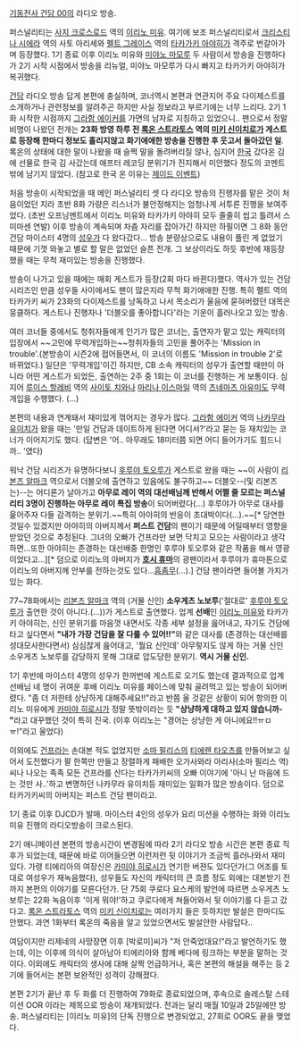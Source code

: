 [[기동전사 건담 00]]의 라디오 방송.

퍼스널리티는 [[사지 크로스로드]] 역의 [[이리노 미유]]. 여기에 보조 퍼스널리티로서 [[크리스티나 시에라]] 역의 사토 아리세와 [[펠트 그레이스]] 역의 [[타카가키 아야히]]가 격주로 번갈아가며 등장했다. 1기 종료 이후 이리노 미유와 [[미야노 마모루]] 두 사람이서 방송을 진행하다가 2기 시작 시점에서 방송을 리뉴얼, 미야노 마모루가 다시 빠지고 타카가키 아야히가 복귀했다. 

[[건담]] 라디오 방송 답게 본편에 충실하며, 코너역시 본편과 연관지어 주요 다이제스트를 소개하거나 관련정보를 알려주곤 하지만 사실 정보라고 부르기에는 너무 느리다. 2기 1화 시작한 시점까지 [[그라함 에이커]]를 가면의 남자로 지칭하고 있었으니.. 팬으로서 정말 비명이 나왔던 전개는 '''23화 방영 하루 전 [[록온 스트라토스]] 역의 [[미키 신이치로]]가 게스트로 등장해 한마디 정보도 흘리지않고 화기애애한 방송을 진행한 후 웃고서 돌아갔던 일'''. 록온의 상태에 대한 말이 나왔을 때 슬쩍 말을 돌려버리질 않나, 심지어 [[한국]] 갔다온 김에 선물로 한국 김 사갔는데 애프터 레코딩 분위기가 진지해서 미안했다 정도의 코멘트밖에 남기지 않았다. (참고로 한국 온 이유는 [[제이드 이벤트]])  

처음 방송이 시작되었을 때 메인 퍼스널리티 셋 다 라디오 방송의 진행자를 맡은 것이 처음이었던 지라 초반 8화 가량은 리스너가 불안정해지는 엄청나게 서투른 진행을 보여주었다. (초반 오프닝멘트에서 이리노 미유와 타카가키 아야히 모두 줄줄히 씹고 틀려서 스미마센 연발) 이후 방송이 계속되며 차츰 자리를 잡아가긴 하지만 하필이면 그 8화 동안 건담 마이스터 4명의 [[성우]]가 다 왔다갔다... 방송 분량상으로도 내용이 풀린 게 없었기 때문에 기껏 와놓고 별로 할 말은 없었던 슬픈 전개. 그 보상이라도 하듯 후반에 재등장했을 때는 무척 재미있는 방송을 진행했다.

방송이 나가고 있을 때에는 매회 게스트가 등장(2회 마다 바뀐다)했다. 역사가 있는 건담 시리즈인 만큼 성우들 사이에서도 팬이 많은지라 무척 화기애애한 진행. 특히 펠트 역의 타카가키 씨가 23화의 다이제스트를 낭독하고 나서 목소리가 울음에 묻혀버렸던 대목은 뭉클하다. 게스트나 진행자나 '더블오를 좋아합니다'라는 기운이 흘러나오고 있는 방송. 

여러 코너들 중에서도 청취자들에게 인기가 많은 코너는, 출연자가 맡고 있는 캐릭터의 입장에서 ~~고민에 무력개입하는~~청취자들의 고민을 풀어주는 'Mission in trouble'.(본방송이 시즌2에 접어들면서, 이 코너의 이름도 'Mission in trouble 2'로 바뀌었다.) 일단은 '무력개입'이긴 하지만, CB 소속 캐릭터의 성우가 출연할 때만이 아니라 어떤 게스트가 되었든, 출연하는 2주 중 1회는 이 코너를 진행하는 게 보통이다. 심지어 [[루이스 할레비]] 역의 [[사이토 치와]]나 [[마리나 이스마일]] 역의 [[츠네마츠 아유미]]도 무력개입을 수행했다. (...)

본편의 내용과 연계돼서 재미있게 꺾어지는 경우가 많다. [[그라함 에이커]] 역의 [[나카무라 유이치]]가 왔을 때는 '만일 건담과 데이트하게 된다면 어디서?'라고 묻는 등 재치있는 코너가 이어지기도 했다. (답변은 '어.. 아무래도 18미터쯤 되면 어디 들어가기도 힘드니까.. '였다)

워낙 건담 시리즈가 유명하다보니 [[후루야 토오루]]가 게스트로 왔을 때는 ~~이 사람이 [[리본즈 알마크]] 역으로서 더블오에 출연하고 있음에도 불구하고~~ 더블오--(및 리본즈는)--는 어디론가 날아가고 '''아무로 레이 역의 대선배님께 반해서 어쩔 줄 모르는 퍼스널리티 3명이 진행하는 아무로 레이 특집 방송'''이 되어버렸다(...) 후루야가 아무로 대사를 읉어주자 다들 감격하는 분위기.~~특히 아야히의 반응이 초대박이다(...).~~[* 당연한 것일수 있겠지만 아야히의 아버지께서 '''퍼스트 건담'''의 팬이기 때문에 어릴때부터 영향을 받았던 것으로 추정된다. 그녀의 오빠가 건프라만 보면 닥치고 모으는 사람이라고 생각하면...또한 아야히는 존경하는 대선배중 한명인 후루야 토오루와 같은 작품을 해서 영광이었다고...][* 덤으로 이리노의 아버지가 '''[[호시 휴마]]'''의 광팬이라서 후루야가 휴마톤으로 이리노의 아버지께 안부를 전하는것도 있다...[[흠좀무]](...).] 건담 팬이라면 들어볼 가치가 있는 화다. 

77~78화에서는 [[리본즈 알마크]] 역의 (거물 신인) '''소우게츠 노보루'''('절대로' [[후루야 토오루]]가 출연한 것이 아니다.(...))가 게스트로 출연했다. 업계 '''선배'''인 [[이리노 미유]]와 타카가키 아야히는, 신인 분위기를 마음껏 내면서도 각종 세부 설정을 읊어내고, 자기도 건담에 타고 싶다면서 '''"내가 가장 건담을 잘 다룰 수 있어!!"'''와 같은 대사를 (존경하는 대선배를 성대모사한다면서) 심심찮게 읊어대고, '뭘요 신인데' 아무렇지도 않게 하는 거물 신인 소우게츠 노보루를 감당하지 못해 그대로 압도당한 분위기. '''역시 거물 신인.'''

1기 후반에 마이스터 4명의 성우가 한꺼번에 게스트로 오기도 했는데 결과적으로 업계 선배님 네 명이 귀여운 후배 이리노 미유를 페이스에 맞춰 골려먹고 있는 방송이 되어버렸다. "좀 더 저한테 상냥하게 대해주세요!!"라고 반쯤 울 것같은 상황이 되어 항의한 이리노 미유에게 [[카미야 히로시]]가 정말 뜻밖이라는 듯 '''"상냥하게 대하고 있지 않습니까-"'''라고 대꾸했던 것이 특히 진국. (이후 이리노는 "경어는 상냥한 게 아니에요!!ㅠㅁㅠ!"라고 울었다)

이외에도 [[건프라]]는 손대본 적도 없었지만 [[소마 필리스]]의 [[티에렌 타오츠]]를 만들어보고 싶어서 도전했다가 팔 한쪽만 만들고 장렬하게 패배한 오가사와라 아리사(소마 필리스 역)씨나 나오는 족족 모든 건프라를 산다는 타카가키씨의 오빠 이야기에 '아니 난 마음에 드는 것만 사..'하고 변명하던 나카무라 유이치등 재미있는 일화가 많은 방송이다. 덤으로 타카가키씨의 아버지는 퍼스트 건담 팬이라고.
 
1기 종료 이후 DJCD가 발매. 마이스터 4인의 성우가 요리 미션을 수행하는 화와 이리노 미유 진행의 라디오방송이 크로스된다.  

2기 애니메이션 본편의 방송시간이 변경됨에 따라 2기 라디오 방송 시간은 본편 종료 직후가 되었는데, 때문에 바로 이어들으면 이런저런 뒷 이야기가 조금씩 흘러나와서 재미있다. 가령 티에리아의 여장신은 [[카미야 히로시]]가 연기한 버젼도 있다던가(그 어조를 토대로 여성우가 재녹음했다), 성우들도 자신의 캐릭터의 큰 흐름 정도 외에는 대본받기 전까지 본편의 이야기를 모른다던가. 단 75회 쿠로다 요스케의 발언에 따르면 소우게츠 노보루는 22화 녹음이후 '이게 뭐야!'하고 쿠로다에게 쳐들어와서 뒷 이야기를 다 듣고 갔다고. [[록온 스트라토스]] 역의 [[미키 신이치로]]는 여러가지 들은 듯하지만 발설은 한마디도 안했다. 과연 1화부터 록온의 죽음을 알고 있었으면서도 발설안한 사람답다..

여담이지만 리제네의 사망장면 이후 [박로미]씨가 "저 안죽었대요!"라고 발언하기도 했는데, 이는 이후에 의식이 살아남아 티에리아와 함께 베다에 링크하는 부분을 말하는 것이다. 이외에도 캐릭터의 생사에 대해 살짝 언급하거나, 혹은 본편의 해설을 해주는 등 2기에 들어서는 본편 보완적인 성격이 강해졌다.

본편 2기가 끝난 후 두 화를 더 진행하여 79화로 종료되었으며, 후속으로 솔레스탈 스테이션 OOR 이라는 제목으로 방송이 재개되었다. 전과는 달리 매월 10일과 25일에만 방송. 퍼스널리티는 [이리노 미유]의 단독 진행으로 변경되었고, 27회로 OOR도 끝을 맺었다.
